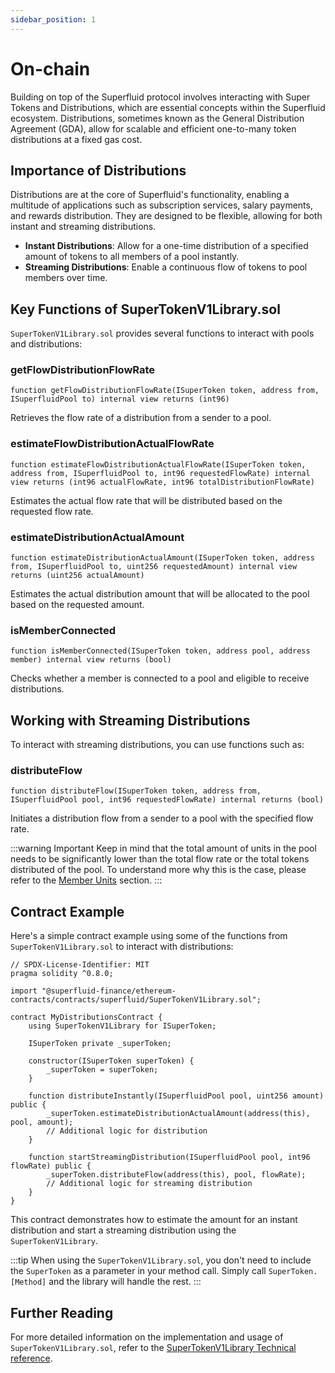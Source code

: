 ```yaml
---
sidebar_position: 1
---
```



# On-chain

Building on top of the Superfluid protocol involves interacting with Super Tokens and Distributions, which are essential concepts within the Superfluid ecosystem. Distributions, sometimes known as the General Distribution Agreement (GDA), allow for scalable and efficient one-to-many token distributions at a fixed gas cost.

## Importance of Distributions

Distributions are at the core of Superfluid's functionality, enabling a multitude of applications such as subscription services, salary payments, and rewards distribution. They are designed to be flexible, allowing for both instant and streaming distributions.

- **Instant Distributions**: Allow for a one-time distribution of a specified amount of tokens to all members of a pool instantly.
- **Streaming Distributions**: Enable a continuous flow of tokens to pool members over time.

## Key Functions of SuperTokenV1Library.sol

`SuperTokenV1Library.sol` provides several functions to interact with pools and distributions:

### getFlowDistributionFlowRate

```solidity
function getFlowDistributionFlowRate(ISuperToken token, address from, ISuperfluidPool to) internal view returns (int96)
```

Retrieves the flow rate of a distribution from a sender to a pool.

### estimateFlowDistributionActualFlowRate

```solidity
function estimateFlowDistributionActualFlowRate(ISuperToken token, address from, ISuperfluidPool to, int96 requestedFlowRate) internal view returns (int96 actualFlowRate, int96 totalDistributionFlowRate)
```

Estimates the actual flow rate that will be distributed based on the requested flow rate.

### estimateDistributionActualAmount

```solidity
function estimateDistributionActualAmount(ISuperToken token, address from, ISuperfluidPool to, uint256 requestedAmount) internal view returns (uint256 actualAmount)
```

Estimates the actual distribution amount that will be allocated to the pool based on the requested amount.

### isMemberConnected

```solidity
function isMemberConnected(ISuperToken token, address pool, address member) internal view returns (bool)
```

Checks whether a member is connected to a pool and eligible to receive distributions.

## Working with Streaming Distributions

To interact with streaming distributions, you can use functions such as:

### distributeFlow

```solidity
function distributeFlow(ISuperToken token, address from, ISuperfluidPool pool, int96 requestedFlowRate) internal returns (bool)
```

Initiates a distribution flow from a sender to a pool with the specified flow rate.

:::warning Important
Keep in mind that the total amount of units in the pool needs to be significantly lower than the total flow rate or the total tokens distributed of the pool.
To understand more why this is the case, please refer to the [Member Units](/docs/protocol/distributions/guides/pools.mdx#about-member-units) section.
:::

## Contract Example

Here's a simple contract example using some of the functions from `SuperTokenV1Library.sol` to interact with distributions:

```solidity
// SPDX-License-Identifier: MIT
pragma solidity ^0.8.0;

import "@superfluid-finance/ethereum-contracts/contracts/superfluid/SuperTokenV1Library.sol";

contract MyDistributionsContract {
    using SuperTokenV1Library for ISuperToken;

    ISuperToken private _superToken;

    constructor(ISuperToken superToken) {
        _superToken = superToken;
    }

    function distributeInstantly(ISuperfluidPool pool, uint256 amount) public {
        _superToken.estimateDistributionActualAmount(address(this), pool, amount);
        // Additional logic for distribution
    }

    function startStreamingDistribution(ISuperfluidPool pool, int96 flowRate) public {
        _superToken.distributeFlow(address(this), pool, flowRate);
        // Additional logic for streaming distribution
    }
}
```

This contract demonstrates how to estimate the amount for an instant distribution and start a streaming distribution using the `SuperTokenV1Library`.

:::tip
When using the `SuperTokenV1Library.sol`, you don't need to include the `SuperToken` as a parameter in your method call.
Simply call `SuperToken.[Method]` and the library will handle the rest.
:::

## Further Reading
For more detailed information on the implementation and usage of `SuperTokenV1Library.sol`, refer to the [SuperTokenV1Library Technical reference](/docs/technical-reference/SuperTokenV1Library).